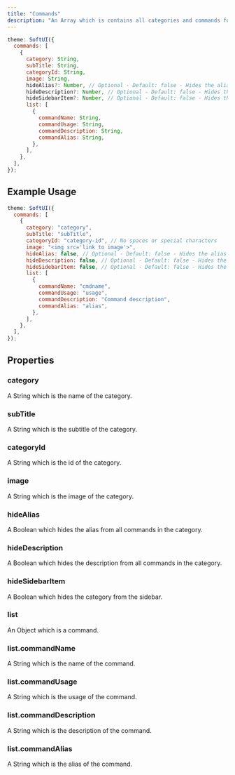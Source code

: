 ```yaml
---
title: "Commands"
description: "An Array which is contains all categories and commands for the commands page."
---
```


```js
theme: SoftUI({
  commands: [
    {
      category: String,
      subTitle: String,
      categoryId: String,
      image: String,
      hideAlias?: Number, // Optional - Default: false - Hides the alias from all commands in the category
      hideDescription?: Number, // Optional - Default: false - Hides the description from all commands in the category
      hideSidebarItem?: Number, // Optional - Default: false - Hides the category from the sidebar
      list: [
        {
          commandName: String,
          commandUsage: String,
          commandDescription: String,
          commandAlias: String,
        },
      ],
    },
  ],
});
```

## Example Usage

```js
theme: SoftUI({
  commands: [
    {
      category: "category",
      subTitle: "subTitle",
      categoryId: "category-id", // No spaces or special characters
      image: "<img src='link to image'>",
      hideAlias: false, // Optional - Default: false - Hides the alias from all commands in the category
      hideDescription: false, // Optional - Default: false - Hides the description from all commands in the category
      hideSidebarItem: false, // Optional - Default: false - Hides the category from the sidebar
      list: [
        {
          commandName: "cmdname",
          commandUsage: "usage",
          commandDescription: "Command description",
          commandAlias: "alias",
        },
      ],
    },
  ],
});
```

## Properties

### category

A String which is the name of the category.

### subTitle

A String which is the subtitle of the category.

### categoryId

A String which is the id of the category.

### image

A String which is the image of the category.

### hideAlias

A Boolean which hides the alias from all commands in the category.

### hideDescription

A Boolean which hides the description from all commands in the category.

### hideSidebarItem

A Boolean which hides the category from the sidebar.

### list

An Object which is a command.

### list.commandName

A String which is the name of the command.

### list.commandUsage

A String which is the usage of the command.

### list.commandDescription

A String which is the description of the command.

### list.commandAlias

A String which is the alias of the command.
